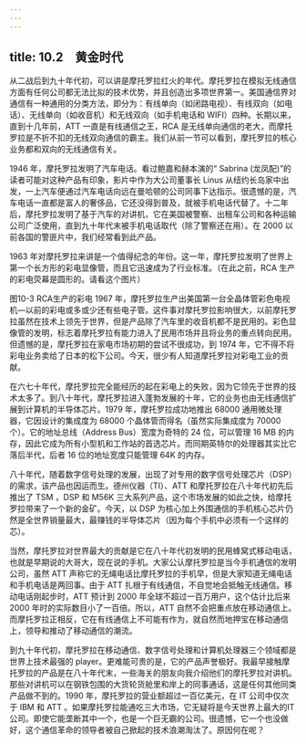 ```yaml
---
---
---
```

title: 10.2　黄金时代
---



从二战后到九十年代初，可以讲是摩托罗拉红火的年代。摩托罗拉在模拟无线通信方面有任何公司都无法比拟的技术优势，并且创造出多项世界第一。美国通信界对通信有一种通用的分类方法，即分为：有线单向（如闭路电视）、有线双向（如电话）、无线单向（如收音机）和无线双向（如手机电话和 WIFI）四种。长期以来，直到十几年前，ATT 一直是有线通信之王，RCA 是无线单向通信的老大，而摩托罗拉是不折不扣的无线双向通信的霸主。我们从前一节可以看到，摩托罗拉的核心业务都和双向的无线通信有关。

1946 年，摩托罗拉发明了汽车电话。看过鲍嘉和赫本演的“ Sabrina (龙凤配)”的读者可能对这种产品有印象，影片中作为大公司董事长 Linus 从纽约长岛家中出发，一上汽车便通过汽车电话向远在曼哈顿的公司同事下达指示。很遗憾的是，汽车电话一直都是富人的奢侈品，它还没得到普及，就被手机电话代替了。十二年后，摩托罗拉发明了基于汽车的对讲机，它在美国被警察、出租车公司和各种运输公司广泛使用，直到九十年代末被手机电话取代（除了警察还在用）。在 2000 以前各国的警匪片中，我们经常看到此产品。

1963 年对摩托罗拉来讲是一个值得纪念的年份。这一年，摩托罗拉发明了世界上第一个长方形的彩电显像管，而且它迅速成为了行业标准。（在此之前，RCA 生产的彩电荧幕是圆形的。请看这个图片）



图10-3 RCA生产的彩电 1967 年，摩托罗拉生产出美国第一台全晶体管彩色电视机—以前的彩电或多或少还有些电子管。这件事对摩托罗拉影响很大，以前摩托罗拉虽然在技术上领先于世界，但是产品除了汽车里的收音机都不是民用的。彩色显像管的发明，标志着摩托罗拉有能力进入了民用市场并且将业务的重点转向民用。但遗憾的是，摩托罗拉在家电市场初期的尝试不很成功，到 1974 年，它不得不将彩电业务卖给了日本的松下公司。今天，很少有人知道摩托罗拉对彩电工业的贡献。

在六七十年代，摩托罗拉完全能经历的起在彩电上的失败，因为它领先于世界的技术太多了。到八十年代，摩托罗拉进入蓬勃发展的十年，它的业务也由无线通信扩展到计算机的半导体芯片。1979 年，摩托罗拉成功地推出 68000 通用微处理器，它因设计的集成度为 68000 个晶体管而得名（虽然实际集成度为 70000 个）。它的地址总线（Address Bus）宽度为奇特的 24 位，可以管理 16 MB 的内存，因此它成为所有小型机和工作站的首选芯片。而同期英特尔的处理器其实比它落后半代，后者 16 位的地址宽度只能管理 64K 的内存。

八十年代，随着数字信号处理的发展，出现了对专用的数字信号处理芯片（DSP）的需求，该产品也因运而生。德州仪器（TI）、ATT 和摩托罗拉在八十年代初先后推出了 TSM ，DSP 和 M56K 三大系列产品，这个市场发展的如此之快，给摩托罗拉带来了一个新的金矿。今天，以 DSP 为核心加上外围通信的手机核心芯片仍然是全世界销量最大，最赚钱的半导体芯片（因为每个手机中必须有一个这样的芯）。

当然，摩托罗拉对世界最大的贡献是它在八十年代初发明的民用蜂窝式移动电话，也就是早期说的大哥大，现在说的手机。大家公认摩托罗拉是当今手机通信的发明公司，虽然 ATT 声称它的无绳电话比摩托罗拉的手机早，但是大家知道无绳电话和手机电话是两回事。由于 ATT 扎根于有线通信，不自觉地会抵触无线通信。移动电话刚起步时，ATT 预计到 2000 年全球不超过一百万用户，这个估计比后来 2000 年时的实际数目小了一百倍。所以，ATT 自然不会把重点放在移动通信上。而摩托罗拉正相反，它在有线通信上不可能有作为，就自然而地押宝在移动通信上，领导和推动了移动通信的潮流。

到九十年代初，摩托罗拉在移动通信、数字信号处理和计算机处理器三个领域都是世界上技术最强的 player。更难能可贵的是，它的产品声誉极好。我最早接触摩托罗拉的产品是在八十年代末，一些海关的朋友向我介绍他们的摩托罗拉对讲机。那些对讲机可以在钢铁包围的大货轮货舱里和岸上的同事通话，这是任何其他同类产品做不到的。1990 年，摩托罗拉的营业额超过一百亿美元，在 IT 公司中仅次于 IBM 和 ATT 。如果摩托罗拉能通吃三大市场，它无疑将是今天世界上最大的IT公司。即使它能垄断其中一个，也是一个巨无霸的公司。很遗憾，它一个也没做好，这个通信革命的领导者被自己掀起的技术浪潮淘汰了。原因何在呢？